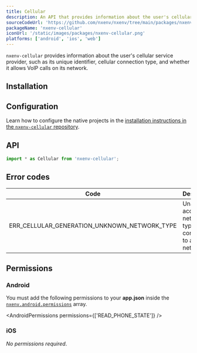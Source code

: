 ```yaml
---
title: Cellular
description: An API that provides information about the user's cellular service provider.
sourceCodeUrl: 'https://github.com/nxenv/nxenv/tree/main/packages/nxenv-cellular'
packageName: 'nxenv-cellular'
iconUrl: '/static/images/packages/nxenv-cellular.png'
platforms: ['android', 'ios', 'web']
---
```



`nxenv-cellular` provides information about the user's cellular service provider, such as its unique identifier, cellular connection type, and whether it allows VoIP calls on its network.

## Installation

<APIInstallSection />

## Configuration

<ConfigReactNative>

Learn how to configure the native projects in the [installation instructions in the `nxenv-cellular` repository](https://github.com/nxenv/nxenv/tree/main/packages/nxenv-cellular#installation-in-bare-react-native-projects).

</ConfigReactNative>

## API

```js
import * as Cellular from 'nxenv-cellular';
```

<APISection packageName="nxenv-cellular" apiName="Cellular" />

## Error codes

| Code                                         | Description                                                          |
| -------------------------------------------- | -------------------------------------------------------------------- |
| ERR_CELLULAR_GENERATION_UNKNOWN_NETWORK_TYPE | Unable to access network type or not connected to a cellular network |

## Permissions

### Android

You must add the following permissions to your **app.json** inside the [`nxenv.android.permissions`](/versions/latest/config/app/#permissions) array.

<AndroidPermissions permissions={['READ_PHONE_STATE']} />

### iOS

_No permissions required_.
